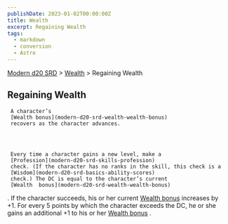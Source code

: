 ```yaml
---
publishDate: 2023-01-02T00:00:00Z
title: Wealth
excerpt: Regaining Wealth
tags:
  - markdown
  - conversion
  - Astro
---
```


[Modern d20 SRD](/#modernD20) > [Wealth](modern-d20-srd-wealth-index) > Regaining Wealth

## Regaining Wealth




     A character’s
     [Wealth bonus](modern-d20-srd-wealth-wealth-bonus)
     recovers as the character advances.




     Every time a character gains a new level, make a
     [Profession](modern-d20-srd-skills-profession)
     check. (If the character has no ranks in the skill, this check is a
     [Wisdom](modern-d20-srd-basics-ability-scores)
     check.) The DC is equal to the character’s current
     [Wealth  bonus](modern-d20-srd-wealth-wealth-bonus)
. If the character succeeds, his or her current
[Wealth bonus](modern-d20-srd-wealth-wealth-bonus)
increases by +1. For every 5 points by which the character exceeds the DC, he or she gains an additional +1 to his or her
[Wealth bonus](modern-d20-srd-wealth-wealth-bonus)
.
